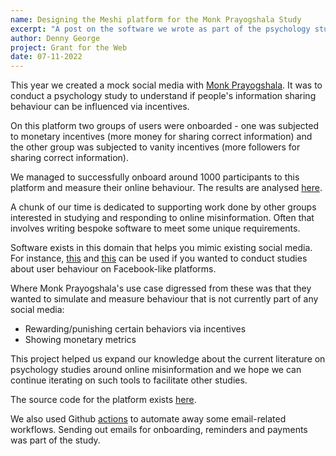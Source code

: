 ```yaml
---
name: Designing the Meshi platform for the Monk Prayogshala Study
excerpt: "A post on the software we wrote as part of the psychology study conducted with MP"
author: Denny George
project: Grant for the Web
date: 07-11-2022
---
```


This year we created a mock social media with [Monk Prayogshala](https://www.monkprayogshala.in/). It was to conduct a psychology study to understand
if people's information sharing behaviour can be influenced via incentives.

On this platform two groups of users were onboarded - one was subjected to monetary incentives (more money for sharing correct information) and the
other group was subjected to vanity incentives (more followers for sharing correct information).

We managed to successfully onboard around 1000 participants to this platform and measure their online behaviour. The results are analysed [here](https://psyarxiv.com/nykxz/).

A chunk of our time is dedicated to supporting work done by other groups interested in studying and responding to online misinformation. Often that
involves writing bespoke software to meet some unique requirements.

Software exists in this domain that helps you mimic existing social media. For instance, [this](https://docs.studysocial.media/) and [this](https://themisinformationgame.github.io/)
can be used if you wanted to conduct studies about user behaviour on Facebook-like platforms.

Where Monk Prayogshala's use case digressed from these was that they wanted to simulate and measure behaviour that is not currently part of any
social media:

- Rewarding/punishing certain behaviors via incentives
- Showing monetary metrics

This project helped us expand our knowledge about the current literature on psychology studies around online misinformation and we hope we can
continue iterating on such tools to facilitate other studies.

The source code for the platform exists [here](https://github.com/tattle-made/Comparative-Study-of-Various-Incentives-and-their-Effect-on-Content-Sharing-Behaviour/).

We also used Github [actions](https://github.com/tattle-made/Comparative-Study-of-Various-Incentives-and-their-Effect-on-Content-Sharing-Behaviour/tree/main/actions/post-status-breakdown)
to automate away some email-related workflows. Sending out emails for onboarding, reminders and payments was part of the study.
